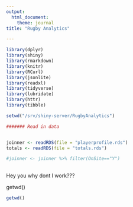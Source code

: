 ---
output:
  html_document:
    theme: journal
title: "Rugby Analytics"

---
  
  
```{r setup, include=FALSE}
library(dplyr)
library(shiny)
library(rmarkdown)
library(knitr)
library(RCurl)
library(jsonlite)
library(readxl)
library(tidyverse)
library(lubridate)
library(httr)
library(tibble)

setwd("/srv/shiny-server/RugbyAnalytics")

####### Read in data


joinner <- readRDS(file = "playerprofile.rds")
totals <- readRDS(file = "totals.rds")

#joinner <- joinner %>% filter(OnSite=="Y") 
 

```

Hey you why dont I work???


getwd()


```{r}

getwd()

```
